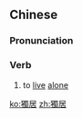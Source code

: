 {{also|独居}}
==Chinese==
{{zh-forms|s=独居}}

===Pronunciation===
{{zh-pron
|m=dújū
|c=duk6 geoi1
|h=pfs=thu̍k-kî
|mn=to̍k-ki/to̍k-ku
|cat=v
}}

===Verb===
{{zh-verb}}

# {{lb|zh|literary}} to [[live]] [[alone]]

[[ko:獨居]]
[[zh:獨居]]